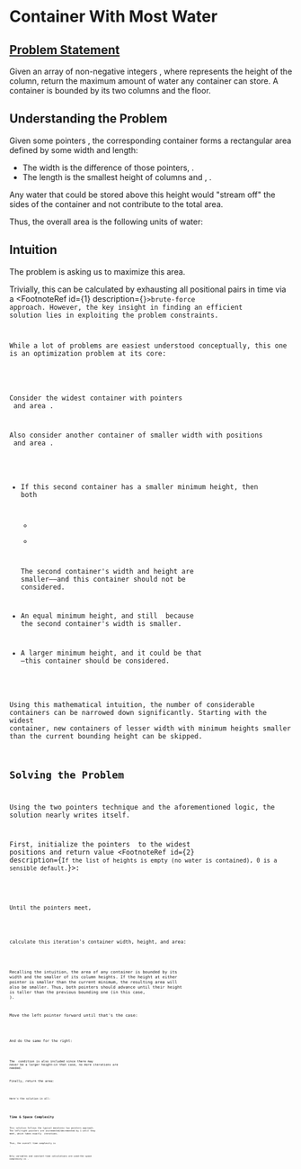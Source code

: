 


<FootnotesProvider>

<Breadcrumb link='/two-pointers' />

# Container With Most Water

## [Problem Statement](https://leetcode.com/problems/container-with-most-water/description/)

Given an array of non-negative integers <Eq math='height' />, where <Eq math='height[i]' /> represents the height of the <Eq math='i^{\text{th}}' /> column, return the maximum amount of water any container can store. A container is bounded by its two columns and the floor.

## Understanding the Problem

Given some pointers <Eq math='0\leq l<r<length(height)' />, the corresponding container forms a rectangular area defined by some width and length:

- The width is the difference of those pointers, <Eq math='r - l' />.
- The length is the smallest height of columns <Eq math='l' /> and <Eq math='r' />, <Eq math='\min(height[l], height[r])' />.

Any water that could be stored above this height would "stream off" the sides of the container and not contribute to the total area.

Thus, the overall area is the following units of water:

<Eq
  center
  math='area = width \times height = (r - l) \times \min(height[l], height[r])'
/>

## Intuition

The problem is asking us to maximize this area.

Trivially, this can be calculated by exhausting all positional pairs in <Eq math='O(length(height)^2)' /> time via a <FootnoteRef id={1} description={<Code code={bruteforce} />}>brute-force approach</FootnoteRef>. However, the key insight in finding an efficient solution lies in exploiting the problem constraints.

While a lot of problems are easiest understood conceptually, this one is an optimization problem at its core:

<Eq center math='\max\{(r - l) \times \min(height[l], height[r])\}' />

Consider the widest container with pointers <Eq math='l_0=0, r_0=len(height)-1' /> and area <Eq math='A_0' />.

Also consider another container of smaller width with positions <Eq math='l_1,r_1' /> and area <Eq math='A_1' />.

- If this second container has a smaller minimum height, then both

  - <Eq math='r_1-l_1<r_0-l_0' />
  - <Eq math='min(height[l_1],height[r_1])<min(height[l_0],height[r_0])' />

  The second container's width and height are smaller—<Eq math='A_1<A_0' />—and this container should not be considered.

- An equal minimum height, and still <Eq math='A_1<A_0' /> because the second container's width is smaller.
- A larger minimum height, and it could be that <Eq math='A_1>A_0' />—this container should be considered.

Using this mathematical intuition, the number of considerable containers can be narrowed down significantly. Starting with the widest container, new containers of lesser width with minimum heights smaller than the current bounding height can be skipped.

## Solving the Problem

Using the two pointers technique and the aforementioned logic, the solution nearly writes itself.

First, initialize the pointers <Eq math='l,r' /> to the widest positions and return value <FootnoteRef id={2} description={`If the list of heights is empty (no water is contained), 0 is a sensible default.`}><Eq math='area' /></FootnoteRef>:

<Code code={initialize} />

Until the pointers meet,

<Code code={_while} />

calculate this iteration's container width, height, and area:

<Code code={calculate} />

Recalling the intuition, the area of any container is bounded by its width and the smaller of its column heights. If the height at either pointer is smaller than the current minimum, the resulting area will also be smaller. Thus, both pointers should advance until their height is taller than the previous bounding one (in this case, <Eq math='min\_height' />).

Move the left pointer forward until that's the case:

<Code code={move_left} />

And do the same for the right:

<Code code={move_right} />

The <Eq math='l < r' /> condition is also included since there may never be a larger height—in that case, no more iterations are needed.

Finally, return the area:

<Code code={_return} />

Here's the solution in all:

<Code code={solution} />

## Time & Space Complexity

This solution follows the typical monotonic two pointers approach. The left/right pointers are incremented/decremented by 1 until they meet, which takes exactly <Eq math='length(height)' /> iterations.

Thus, the overall time complexity is <Eq math='\Theta(length(height))' />.

Only variables and constant-time calculations are used&mdash;the space complexity is <Eq math='\Theta(1)' />.

<Footnotes />
</FootnotesProvider>
